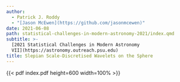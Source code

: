 ```yaml
---
author:
  - Patrick J. Roddy
  - "[Jason McEwen](https://github.com/jasonmcewen)"
date: 2021-06-08
path: statistical-challenges-in-modern-astronomy-2021/index.qmd
subtitle: >-
  [2021 Statistical Challenges in Modern Astronomy
  VII](https://astronomy.outreach.psu.edu)
title: Slepian Scale-Discretised Wavelets on the Sphere
---
```


{{< pdf index.pdf height=600 width=100% >}}
